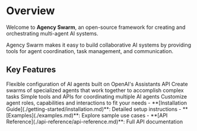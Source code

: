 # Overview

Welcome to **Agency Swarm**, an open-source framework for creating and orchestrating multi-agent AI systems.

<Info>
Agency Swarm makes it easy to build collaborative AI systems by providing tools for agent coordination, task management, and communication.
</Info>

## Key Features

<CardGroup cols={2}>
  <Card title="Modular Architecture" icon="cubes">
    Flexible configuration of AI agents built on OpenAI's Assistants API
  </Card>
  <Card title="Multi-Agent Collaboration" icon="users">
    Create swarms of specialized agents that work together to accomplish complex tasks
  </Card>
  <Card title="Easy Integration" icon="plug">
    Simple tools and APIs for coordinating multiple AI agents
  </Card>
  <Card title="Extensible Framework" icon="code">
    Customize agent roles, capabilities and interactions to fit your needs
  </Card>
</CardGroup>


<NextSteps>
  - **[Installation Guide](./getting-started/installation.md)**: Detailed setup instructions
  - **[Examples](./examples.md)**: Explore sample use cases
  - **[API Reference](./api-reference/api-reference.md)**: Full API documentation
</NextSteps>
